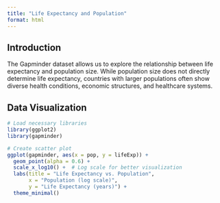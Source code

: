 ```yaml
---
title: "Life Expectancy and Population"
format: html
---
```


## Introduction
The Gapminder dataset allows us to explore the relationship between life expectancy and population size. While population size does not directly determine life expectancy, countries with larger populations often show diverse health conditions, economic structures, and healthcare systems.

## Data Visualization


```r
# Load necessary libraries
library(ggplot2)
library(gapminder)

# Create scatter plot
ggplot(gapminder, aes(x = pop, y = lifeExp)) +
  geom_point(alpha = 0.6) +
  scale_x_log10() +  # Log scale for better visualization
  labs(title = "Life Expectancy vs. Population",
       x = "Population (log scale)",
       y = "Life Expectancy (years)") +
  theme_minimal()
```
